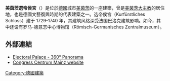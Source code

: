 '''美茵茨選帝侯宮'''（{{lang-de|Kurfürstliches Schloss zu Mainz}}）是位於[[德國|德國]]城市[[美茵茨|美茵茨]]的一座建築，曾是[[美茵茨大主教|美茵茨大主教]]的居住地，也是德國文藝復興時期的代表建築之一。选帝侯宫（Kurfürstliches Schloss）建于 1729-1740 年，其建筑风格深受法国巴洛克建筑影响。如今，其中还设有罗马-德意志中心博物馆（Römisch-Germanisches Zentralmuseum）。

==外部連結==
*[http://www.panorama-cities.net/mainz/kurfuerstliches_schloss.html Electoral Palace - 360° Panorama]{{Wayback|url=http://www.panorama-cities.net/mainz/kurfuerstliches_schloss.html |date=20081121143657 }}
*[https://web.archive.org/web/20061008235506/http://www.ccmainz.de/cms/index.php?id=1&L=1 Congress Centrum Mainz website]
{{coord|50|00|24|N|8|16|14|E|region:DE-RP_type:landmark|display=title}}
[[Category:德國建築|Category:德國建築]]
